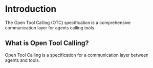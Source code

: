 # Introduction

The Open Tool Calling (OTC) specification is a comprehensive communication layer for agents calling tools.

## What is Open Tool Calling?

Open Tool Calling is a specification for a communication layer between agents and tools.
